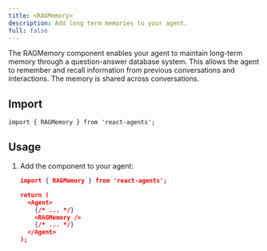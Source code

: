 ```yaml
---
title: <RAGMemory>
description: Add long term memories to your agent.
full: false
---
```


The RAGMemory component enables your agent to maintain long-term memory through a question-answer database system.
This allows the agent to remember and recall information from previous conversations and interactions.
The memory is shared across conversations.

## Import

```tsx
import { RAGMemory } from 'react-agents';
```

## Usage

1. Add the component to your agent:
   ```json
   import { RAGMemory } from 'react-agents';

   return (
     <Agent>
       {/* ... */}
       <RAGMemory />
       {/* ... */}
     </Agent>
   );
   ```
